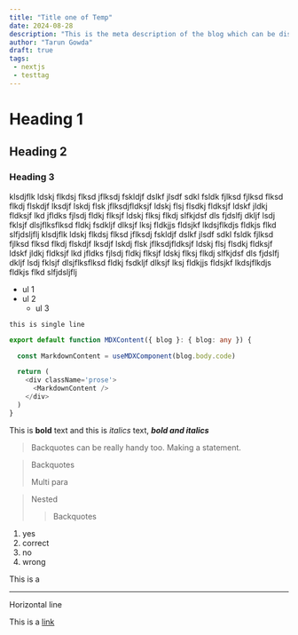 ```yaml
---
title: "Title one of Temp"
date: 2024-08-28
description: "This is the meta description of the blog which can be displayed anywhere"
author: "Tarun Gowda"
draft: true
tags: 
 - nextjs
 - testtag
---
```


# Heading 1

## Heading 2

### Heading 3

klsdjflk ldskj flkdsj flksd jflksdj fskldjf dslkf jlsdf sdkl fsldk fjlksd fjlksd flksd flkdj flskdjf lksdjf lskdj flsk jflksdjfldksjf ldskj flsj flsdkj fldksjf ldskf jldkj fldksjf lkd jfldks fjlsdj fldkj flksjf ldskj flksj flkdj slfkjdsf dls fjdslfj dkljf lsdj fklsjf dlsjflksflksd fldkj fsdkljf dlksjf lksj fldkjjs fldsjkf lkdsjflkdjs fldkjs flkd slfjdsljflj
klsdjflk ldskj flkdsj flksd jflksdj fskldjf dslkf jlsdf sdkl fsldk fjlksd fjlksd flksd flkdj flskdjf lksdjf lskdj flsk jflksdjfldksjf ldskj flsj flsdkj fldksjf ldskf jldkj fldksjf lkd jfldks fjlsdj fldkj flksjf ldskj flksj flkdj slfkjdsf dls fjdslfj dkljf lsdj fklsjf dlsjflksflksd fldkj fsdkljf dlksjf lksj fldkjjs fldsjkf lkdsjflkdjs fldkjs flkd slfjdsljflj

- ul 1
- ul 2
  - ul 3

`this is single line`

```typescript
export default function MDXContent({ blog }: { blog: any }) {

  const MarkdownContent = useMDXComponent(blog.body.code)

  return (
    <div className='prose'>
      <MarkdownContent />
    </div>
  )
}
```

This is **bold** text and this is *italics* text, ***bold and italics***

> Backquotes can be really handy too. Making a statement.

> Backquotes
>
> Multi para

> Nested
>
>> Backquotes


1. yes
2. correct
  1. no
  2. wrong

This is a 

---

Horizontal line

This is a [link](https://google.com)
